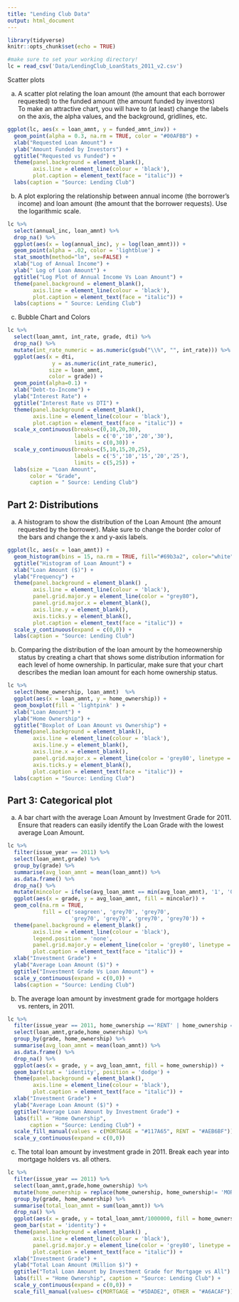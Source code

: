 ```yaml
---
title: "Lending Club Data"
output: html_document
---
```

\vspace{0.25in}


```r
library(tidyverse)
knitr::opts_chunk$set(echo = TRUE)

#make sure to set your working directory!
lc = read_csv('Data/LendingClub_LoanStats_2011_v2.csv')
```

Scatter plots

a) A scatter plot relating the loan amount (the amount that each borrower requested) to the funded amount (the amount funded by investors)\
To make an attractive chart, you will have to (at least) change the labels on the axis, the alpha values, and the background, gridlines, etc.

```r
ggplot(lc, aes(x = loan_amnt, y = funded_amnt_inv)) + 
  geom_point(alpha = 0.3, na.rm = TRUE, color = "#00AFBB") +
  xlab("Requested Loan Amount") + 
  ylab("Amount Funded by Investors") +
  ggtitle("Requested vs Funded") +
  theme(panel.background = element_blank(), 
        axis.line = element_line(colour = 'black'),
        plot.caption = element_text(face = "italic")) +
  labs(caption = "Source: Lending Club")
```
b) A plot exploring the relationship between annual income (the borrower's income) and loan amount (the amount that the borrower requests). Use the logarithmic scale.

```r
lc %>%
  select(annual_inc, loan_amnt) %>%
  drop_na() %>%
  ggplot(aes(x = log(annual_inc), y = log(loan_amnt))) +
  geom_point(alpha = .02, color = 'lightblue') + 
  stat_smooth(method="lm", se=FALSE) +
  xlab("Log of Annual Income") + 
  ylab(" Log of Loan Amount") + 
  ggtitle("Log Plot of Annual Income Vs Loan Amount") +
  theme(panel.background = element_blank(),
        axis.line = element_line(colour = 'black'),
        plot.caption = element_text(face = "italic")) +
  labs(captions = " Source: Lending Club")
```

c) Bubble Chart and Colors

```r
lc %>% 
  select(loan_amnt, int_rate, grade, dti) %>%
  drop_na() %>%
  mutate(int_rate_numeric = as.numeric(gsub("\\%", "", int_rate))) %>%
  ggplot(aes(x = dti, 
              y = as.numeric(int_rate_numeric), 
             size = loan_amnt, 
             color = grade)) + 
  geom_point(alpha=0.1) +
  xlab("Debt-to-Income") + 
  ylab("Interest Rate") + 
  ggtitle("Interest Rate vs DTI") +
  theme(panel.background = element_blank(),
        axis.line = element_line(colour = 'black'),
        plot.caption = element_text(face = "italic")) +
  scale_x_continuous(breaks=c(0,10,20,30), 
                     labels = c('0','10','20','30'), 
                     limits = c(0,30)) +
  scale_y_continuous(breaks=c(5,10,15,20,25), 
                     labels = c('5','10','15','20','25'), 
                     limits = c(5,25)) +
  labs(size = "Loan Amount", 
       color = "Grade",
       caption = " Source: Lending Club")
```

## Part 2: Distributions

a) A histogram to show the distribution of the Loan Amount (the amount requested by the borrower). Make sure to change the border color of the bars and change the x and y-axis labels.

```r
ggplot(lc, aes(x = loan_amnt)) +
  geom_histogram(bins = 15, na.rm = TRUE, fill="#69b3a2", color="white") +
  ggtitle("Histogram of Loan Amount") +
  xlab("Loan Amount ($)") +
  ylab("Frequency") +
  theme(panel.background = element_blank() , 
        axis.line = element_line(colour = 'black'),
        panel.grid.major.y = element_line(color = "grey80"),
        panel.grid.major.x = element_blank(),
        axis.line.y = element_blank(),
        axis.ticks.y = element_blank(),
        plot.caption = element_text(face = "italic")) +
  scale_y_continuous(expand = c(0,0)) +
  labs(caption = "Source: Lending Club")
```


b) Comparing the distribution of the loan amount by the homeownership status by creating a chart that shows some distribution information for each level of home ownership. In particular, make sure that your chart describes the median loan amount for each home ownership status.

```r

lc %>% 
  select(home_ownership, loan_amnt)  %>%
  ggplot(aes(x = loan_amnt, y = home_ownership)) +
  geom_boxplot(fill = 'lightpink' ) +
  xlab("Loan Amount") +
  ylab("Home Ownership") +
  ggtitle("Boxplot of Loan Amount vs Ownership") +
  theme(panel.background = element_blank(), 
        axis.line = element_line(colour = 'black'),
        axis.line.y = element_blank(),
        axis.line.x = element_blank(),
        panel.grid.major.x = element_line(color = 'grey80', linetype = 3),
        axis.ticks.y = element_blank(),
        plot.caption = element_text(face = "italic")) +
  labs(caption = "Source: Lending Club")

```

## Part 3: Categorical plot

a) A bar chart with the average Loan Amount by Investment Grade for 2011. Ensure that readers can easily identify the Loan Grade with the lowest average Loan Amount.
```r

lc %>% 
  filter(issue_year == 2011) %>%
  select(loan_amnt,grade) %>%
  group_by(grade) %>% 
  summarise(avg_loan_amnt = mean(loan_amnt)) %>% 
  as.data.frame() %>%
  drop_na() %>%
  mutate(mincolor = ifelse(avg_loan_amnt == min(avg_loan_amnt), '1', '0')) %>%
  ggplot(aes(x = grade, y = avg_loan_amnt, fill = mincolor)) +
  geom_col(na.rm = TRUE, 
           fill = c('seagreen', 'grey70', 'grey70', 
                    'grey70', 'grey70', 'grey70', 'grey70')) +
  theme(panel.background = element_blank() , 
        axis.line = element_line(colour = 'black'), 
        legend.position = 'none',
        panel.grid.major.y = element_line(color = 'grey80', linetype = 3),
        plot.caption = element_text(face = "italic")) +
  xlab("Investment Grade") +
  ylab("Average Loan Amount ($)") + 
  ggtitle("Investment Grade Vs Loan Amount") +
  scale_y_continuous(expand = c(0,0)) +
  labs(caption = "Source: Lending Club")

```

b) The average loan amount by investment grade for mortgage holders vs. renters, in 2011. 
```r

lc %>% 
  filter(issue_year == 2011, home_ownership =='RENT' | home_ownership == 'MORTGAGE') %>%
  select(loan_amnt,grade,home_ownership) %>%
  group_by(grade, home_ownership) %>% 
  summarise(avg_loan_amnt = mean(loan_amnt)) %>% 
  as.data.frame() %>%
  drop_na() %>%
  ggplot(aes(x = grade, y = avg_loan_amnt, fill = home_ownership)) +
  geom_bar(stat = 'identity', position = 'dodge') +
  theme(panel.background = element_blank(),
        axis.line = element_line(colour = 'black'),
        plot.caption = element_text(face = "italic")) +
  xlab("Investment Grade") +
  ylab("Average Loan Amount ($)") +
  ggtitle("Average Loan Amount by Investment Grade") +
  labs(fill = "Home Ownership", 
       caption = "Source: Lending Club") +
  scale_fill_manual(values = c(MORTGAGE = "#117A65", RENT = "#AEB6BF")) +
  scale_y_continuous(expand = c(0,0))

```


c) The total loan amount by investment grade in 2011. Break each year into mortgage holders vs. all others. 
```r

lc %>% 
  filter(issue_year == 2011) %>%
  select(loan_amnt,grade,home_ownership) %>%
  mutate(home_ownership = replace(home_ownership, home_ownership!= 'MORTGAGE', 'OTHER')) %>%
  group_by(grade, home_ownership) %>% 
  summarise(total_loan_amnt = sum(loan_amnt)) %>%
  drop_na() %>%
  ggplot(aes(x = grade, y = total_loan_amnt/1000000, fill = home_ownership)) +
  geom_bar(stat = 'identity') +
  theme(panel.background = element_blank() , 
        axis.line = element_line(colour = 'black'),
        panel.grid.major.y = element_line(color = 'grey80', linetype = 3),
        plot.caption = element_text(face = "italic")) +
  xlab("Investment Grade") +
  ylab("Total Loan Amount (Million $)") +
  ggtitle("Total Loan Amount by Investment Grade for Mortgage vs All") +
  labs(fill = "Home Ownership", caption = "Source: Lending Club") +
  scale_y_continuous(expand = c(0,0)) +
  scale_fill_manual(values= c(MORTGAGE = "#5DADE2", OTHER = "#A6ACAF"))

```




